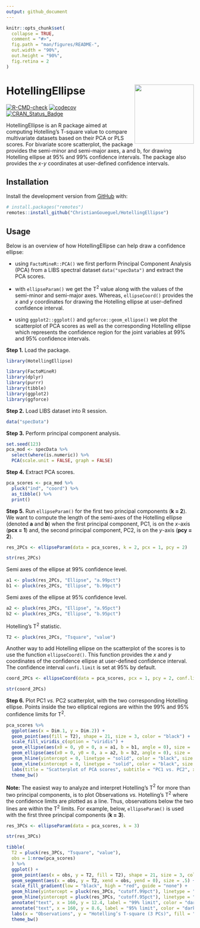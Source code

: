 ```yaml
---
output: github_document
---
```


<!-- README.md is generated from README.Rmd. Please edit that file -->

```r
knitr::opts_chunk$set(
  collapse = TRUE,
  comment = "#>",
  fig.path = "man/figures/README-",
  out.width = "90%",
  out.height = "90%",
  fig.retina = 2
)
```

<!-- badges: start -->
# HotellingEllipse <img src='man/figures/logo.png' align="right" height="159" />
[![R-CMD-check](https://github.com/ChristianGoueguel/HotellingEllipse/workflows/R-CMD-check/badge.svg)](https://github.com/ChristianGoueguel/HotellingEllipse/actions)
[![codecov](https://codecov.io/gh/ChristianGoueguel/HotellingEllipse/branch/master/graph/badge.svg?token=99T5QAZDZ4)](https://codecov.io/gh/ChristianGoueguel/HotellingEllipse)
[![CRAN_Status_Badge](https://www.r-pkg.org/badges/version/HotellingEllipse)](https://cran.r-project.org/package=HotellingEllipse)
<!-- badges: end -->

HotellingEllipse is an R package aimed at computing Hotelling’s T-square value to compare multivariate datasets based on their PCA or PLS scores. For bivariate score scatterplot, the package provides the semi-minor and semi-major axes, a and b, for drawing Hotelling ellipse at 95% and 99% confidence intervals. The package also provides the *x*-*y* coordinates at user-defined confidence intervals.

## Installation

Install the development version from [GitHub](https://github.com/) with:

``` r
# install.packages("remotes")
remotes::install_github("ChristianGoueguel/HotellingEllipse")
```
## Usage

Below is an overview of how HotellingEllipse can help draw a confidence ellipse:

  * using `FactoMineR::PCA()` we first perform Principal Component Analysis (PCA) from a LIBS spectral dataset `data("specData")` and extract the PCA scores.
  
  * with `ellipseParam()` we get the T$^2$ value along with the values of the semi-minor and semi-major axes. Whereas, `ellipseCoord()` provides the *x* and *y* coordinates for drawing the Hotelling ellipse at user-defined confidence interval. 
  
  * using `ggplot2::ggplot()` and `ggforce::geom_ellipse()` we plot the scatterplot of PCA scores as well as the corresponding Hotelling ellipse which represents the confidence region for the joint variables at 99% and 95% confidence intervals.


**Step 1.** Load the package.

```r
library(HotellingEllipse)
```

```r
library(FactoMineR)
library(dplyr)
library(purrr)
library(tibble)
library(ggplot2)
library(ggforce)
```

**Step 2.** Load LIBS dataset into R session.

```r
data("specData")
```

**Step 3.** Perform principal component analysis.

```r
set.seed(123)
pca_mod <- specData %>%
  select(where(is.numeric)) %>%
  PCA(scale.unit = FALSE, graph = FALSE)
```

**Step 4.** Extract PCA scores.

```r
pca_scores <- pca_mod %>%
  pluck("ind", "coord") %>%
  as_tibble() %>%
  print()
```

**Step 5.** Run `ellipseParam()` for the first two principal components (**k = 2**). We want to compute the length of the semi-axes of the Hotelling ellipse (denoted **a** and **b**) when the first principal component, PC1, is on the *x*-axis (**pcx = 1**) and, the second principal component, PC2, is on the *y*-axis (**pcy = 2**).

```r
res_2PCs <- ellipseParam(data = pca_scores, k = 2, pcx = 1, pcy = 2)
```

```r
str(res_2PCs)
```

Semi axes of the ellipse at 99% confidence level.

```r
a1 <- pluck(res_2PCs, "Ellipse", "a.99pct")
b1 <- pluck(res_2PCs, "Ellipse", "b.99pct")
```

Semi axes of the ellipse at 95% confidence level.

```r
a2 <- pluck(res_2PCs, "Ellipse", "a.95pct")
b2 <- pluck(res_2PCs, "Ellipse", "b.95pct")
```

Hotelling's T$^2$ statistic.

```r
T2 <- pluck(res_2PCs, "Tsquare", "value")
```

Another way to add Hotelling ellipse on the scatterplot of the scores is to use the function `ellipseCoord()`. This function provides the *x* and *y* coordinates of the confidence ellipse at user-defined confidence interval. The confidence interval `confi.limit` is set at 95% by default.

```r
coord_2PCs <- ellipseCoord(data = pca_scores, pcx = 1, pcy = 2, conf.limit = 0.95, pts = 500)
```

```r
str(coord_2PCs)
```

**Step 6.** Plot PC1 *vs.* PC2 scatterplot, with the two corresponding Hotelling ellipse. Points inside the two elliptical regions are within the 99% and 95% confidence limits for T$^2$.

```r
pca_scores %>%
  ggplot(aes(x = Dim.1, y = Dim.2)) +
  geom_point(aes(fill = T2), shape = 21, size = 3, color = "black") +
  scale_fill_viridis_c(option = "viridis") +
  geom_ellipse(aes(x0 = 0, y0 = 0, a = a1, b = b1, angle = 0), size = .5, linetype = "dotted") + 
  geom_ellipse(aes(x0 = 0, y0 = 0, a = a2, b = b2, angle = 0), size = .5, linetype = "dashed") +
  geom_hline(yintercept = 0, linetype = "solid", color = "black", size = .2) +
  geom_vline(xintercept = 0, linetype = "solid", color = "black", size = .2) +
  labs(title = "Scatterplot of PCA scores", subtitle = "PC1 vs. PC2", x = "PC1", y = "PC2", fill = "T2 stats", caption = "Figure 1") +
  theme_bw()
```

**Note:** The easiest way to analyze and interpret Hotelling’s T$^2$ for more than two principal components, is to plot Observations *vs.* Hotelling’s T$^2$ where the confidence limits are plotted as a line. Thus, observations below the two lines are within the T$^2$ limits. For example, below, `ellipseParam()` is used with the first three principal components (**k = 3**).

```r
res_3PCs <- ellipseParam(data = pca_scores, k = 3)
```

```r
str(res_3PCs)
```

```r
tibble(
  T2 = pluck(res_3PCs, "Tsquare", "value"), 
  obs = 1:nrow(pca_scores)
  ) %>%
  ggplot() +
  geom_point(aes(x = obs, y = T2, fill = T2), shape = 21, size = 3, color = "black") +
  geom_segment(aes(x = obs, y = T2, xend = obs, yend = 0), size = .5) +
  scale_fill_gradient(low = "black", high = "red", guide = "none") +
  geom_hline(yintercept = pluck(res_3PCs, "cutoff.99pct"), linetype = "dashed", color = "darkred", size = .5) +
  geom_hline(yintercept = pluck(res_3PCs, "cutoff.95pct"), linetype = "dashed", color = "darkblue", size = .5) +
  annotate("text", x = 160, y = 12.4, label = "99% limit", color = "darkred") +
  annotate("text", x = 160, y = 8.6, label = "95% limit", color = "darkblue") +
  labs(x = "Observations", y = "Hotelling’s T-square (3 PCs)", fill = "T2 stats", caption = "Figure 2") +
  theme_bw()
```
